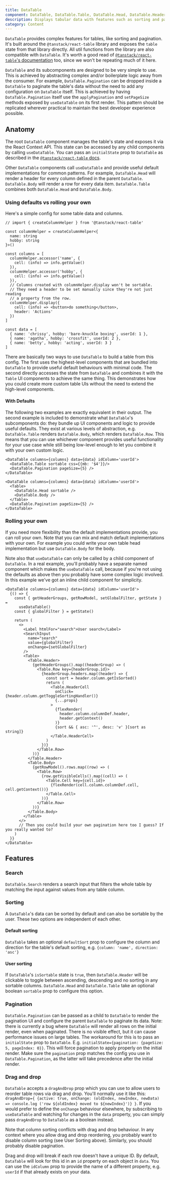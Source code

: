 ```yaml
---
title: DataTable
component: DataTable, DataTable.Table, DataTable.Head, DataTable.HeaderCell, DataTable.Body, DataTable.Row, DataTable.DataCell, DataTable.GlobalFilter
description: Displays tabular data with features such as sorting and pagination
category: Content
---
```


`DataTable` provides complex features for tables, like sorting and pagination. It's built around the `@tanstack/react-table` library and exposes the `table` state from that library directly. All util functions from the library are also compatible with `DataTable`. It's worth a good read of [`@tanstack/react-table`'s documentation](https://tanstack.com/table/v8/docs/guide/introduction) too, since we won't be repeating much of it here.

`DataTable` and its subcomponents are designed to be very simple to use. This is achieved by abstracting complex and/or boilerplate logic away from the consumer. For example, `DataTable.Pagination` can be dropped inside a `DataTable` to paginate the table's data without the need to add any configuration on `DataTable` itself. This is achieved by having `DataTable.Pagination` itself use the `applyPagination` and `setPageSize` methods exposed by `useDataTable` on its first render. This pattern should be replicated wherever practical to maintain the best developer experience possible.

## Anatomy

The root `DataTable` component manages the table's state and exposes it via the React Context API. This state can be accessed by any child components by calling `useDataTable`. You can pass an `initialState` prop to `DataTable` as described in the [`@tanstack/react-table` docs](https://tanstack.com/table/v8/docs/api/core/table#initialstate).

Other `DataTable` components call `useDataTable` and provide useful default implementations for common patterns. For example, `DataTable.Head` will render a header for every column defined in the parent `DataTable`. `DataTable.Body` will render a row for every data item. `DataTable.Table` combines both `DataTable.Head` and `DataTable.Body`.

### Using defaults vs rolling your own

Here's a simple config for some table data and columns.

```tsx
// import { createColumnHelper } from '@tanstack/react-table'

const columnHelper = createColumnHelper<{
  name: string
  hobby: string
}>()

const columns = [
  columnHelper.accessor('name', {
    cell: (info) => info.getValue()
  }),
  columnHelper.accessor('hobby', {
    cell: (info) => info.getValue()
  }),
  // Columns created with columnHelper.display won't be sortable.
  // They need a header to be set manually since they're not just reading
  // a property from the row.
  columnHelper.display({
    cell: (info) => <button>do something</button>,
    header: 'Actions'
  })
]

const data = [
  { name: 'chrissy', hobby: 'bare-knuckle boxing', userId: 1 },
  { name: 'agatha', hobby: 'crossfit', userId: 2 },
  { name: 'betty', hobby: 'acting', userId: 3 }
]
```

There are basically two ways to use `DataTable` to build a table from this config. The first uses the highest-level components that are bundled into `DataTable` to provide useful default behaviours with minimal code. The second directly accesses the state from `DataTable` and combines it with the `Table` UI components to achieve the same thing. This demonstrates how you could create more custom table UIs without the need to extend the high-level components.

#### With Defaults

The following two examples are exactly equivalent in their output. The second example is included to demonstrate what `DataTable`'s subcomponents do: they bundle up UI components and logic to provide useful defaults. They exist at various levels of abstraction, e.g. `DataTable.Table` renders `DataTable.Body`, which renders `DataTable.Row`. This means that you can use whichever component provides useful functionality for your use case while still being low-level enough to let you combine it with your own custom logic.

```tsx
<DataTable columns={columns} data={data} idColumn='userId'>
  <DataTable.Table sortable css={{mb: '$4'}}/>
  <DataTable.Pagination pageSize={5} />
</DataTable>

<DataTable columns={columns} data={data} idColumn='userId'>
  <Table>
    <DataTable.Head sortable />
    <DataTable.Body />
  </Table>
  <DataTable.Pagination pageSize={5} />
</DataTable>
```

### Rolling your own

If you need more flexibility than the default implementations provide, you can roll your own. Note that you can mix and match default implementations with your own. For example you could write your own table head implementation but use `DataTable.Body` for the body.

Note also that `useDataTable` can only be called by a child component of `DataTable`. In a real example, you'll probably have a separate named component which makes the `useDataTable` call, because if you're not using the defaults as above then you probably have some complex logic involved. In this example we've got an inline child component for simplicity.

```tsx
<DataTable columns={columns} data={data} idColumn='userId'>
  {() => {
    const { getHeaderGroups, getRowModel, setGlobalFilter, getState } =
      useDataTable()
    const { globalFilter } = getState()

    return (
      <>
        <Label htmlFor="search">User search</Label>
        <SearchInput
          name="search"
          value={globalFilter}
          onChange={setGlobalFilter}
        />
        <Table>
          <Table.Header>
            {getHeaderGroups().map((headerGroup) => (
              <Table.Row key={headerGroup.id}>
                {headerGroup.headers.map((header) => {
                  const sort = header.column.getIsSorted()
                  return (
                    <Table.HeaderCell
                      onClick={header.column.getToggleSortingHandler()}
                      {...props}
                    >
                      {flexRender(
                        header.column.columnDef.header,
                        header.getContext()
                      )}
                      {sort && { asc: '^', desc: 'v' }[sort as string]}
                    </Table.HeaderCell>
                  )
                })}
              </Table.Row>
            ))}
          </Table.Header>
          <Table.Body>
            {getRowModel().rows.map((row) => (
              <Table.Row>
                {row.getVisibleCells().map((cell) => (
                  <Table.Cell key={cell.id}>
                    {flexRender(cell.column.columnDef.cell, cell.getContext())}
                  </Table.Cell>
                ))}
              </Table.Row>
            ))}
          </Table.Body>
        </Table>
      </>
      // Then you could build your own pagination here too I guess? If you really wanted to?
    )
  }}
</DataTable>
```

## Features

### Search

`DataTable.Search` renders a search input that filters the whole table by matching the input against values from any table column.

### Sorting

A `DataTable`'s data can be sorted by default and can also be sortable by the user. These two options are independent of each other.

#### Default sorting

`DataTable` takes an optional `defaultSort` prop to configure the column and direction for the table's default sorting, e.g. `{column: 'name', direction: 'asc'}`

#### User sorting

If `DataTable`'s `isSortable` state is `true`, then `DataTable.Header` will be clickable to toggle between ascending, descending and no sorting in any sortable columns. `DataTable.Head` and `DataTable.Table` take an optional boolean `sortable` prop to configure this option.

### Pagination

`DataTable.Pagination` can be passed as a child to `DataTable` to render the pagination UI and configure the parent `DataTable` to paginate its data. Note: there is currently a bug where `DataTable` will render all rows on the initial render, even when paginated. There is no visible effect, but it can cause performance issues on large tables. The workaround for this is to pass an `initialState` prop to `DataTable`. E.g. `initialState={pagination: {pageSize: 5, pageIndex: 0}}`. This will force pagination to apply properly on the initial render. Make sure the `pagination` prop matches the config you use in `DataTable.Pagination`, as the latter will take precedence after the initial render.

### Drag and drop
`DataTable` accepts a `dragAndDrop` prop which you can use to allow users to reorder table rows via drag and drop. You'll normally use it like this: `dragAndDrop={ {active: true, onChange: (oldIndex, newIndex, newData) => console.log ('row ${oldIndex} moved to ${newIndex}')} }`. If you would prefer
to define the `onChange` behaviour elsewhere, by subscribing to `useDataTable` and watching for changes in the `data` property, you can simply pass `dragAndDrop` to `DataTable` as a boolean instead.

Note that column sorting conflicts with drag and drop behaviour. In any context where you allow drag and drop reordering, you probably want to disable column sorting (see User Sorting above). Similarly, you should probably disable pagination.

Drag and drop will break if each row doesn't have a unique ID. By default, `DataTable` will look for this id in an `id` property on each object in `data`. You can use the `idColumn` prop to provide the name of a different property, e.g. `userId` if that already exists on your data.